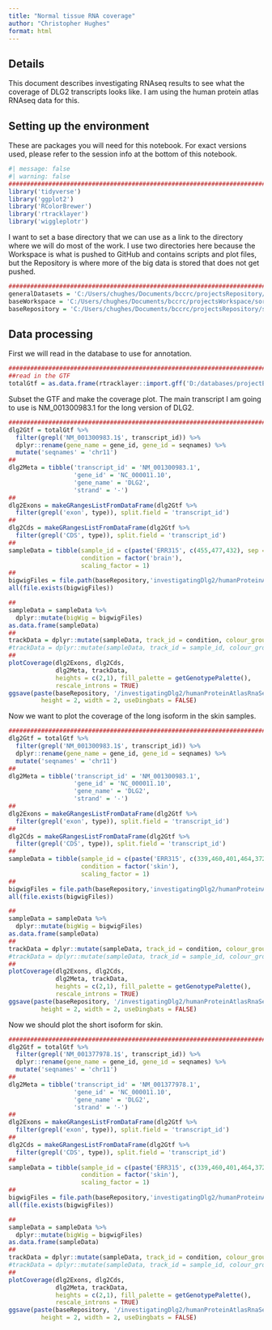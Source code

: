 ```yaml
---
title: "Normal tissue RNA coverage"
author: "Christopher Hughes"
format: html
---
```


## Details

This document describes investigating RNAseq results to see what the coverage of DLG2 transcripts looks like. I am using the human protein atlas RNAseq data for this.

## Setting up the environment

These are packages you will need for this notebook. For exact versions used, please refer to the session info at the bottom of this notebook.

```r
#| message: false
#| warning: false
##########################################################################################
library('tidyverse')
library('ggplot2')
library('RColorBrewer')
library('rtracklayer')
library('wiggleplotr')
```

I want to set a base directory that we can use as a link to the directory where we will do most of the work. I use two directories here because the Workspace is what is pushed to GitHub and contains scripts and plot files, but the Repository is where more of the big data is stored that does not get pushed.

```r
##########################################################################################
generalDatasets = 'C:/Users/chughes/Documents/bccrc/projectsRepository/generalDatasets'
baseWorkspace = 'C:/Users/chughes/Documents/bccrc/projectsWorkspace/sorensenLab/relatedToEwsCrisprManuscript'
baseRepository = 'C:/Users/chughes/Documents/bccrc/projectsRepository/sorensenLab/relatedToEwsCrisprManuscript'
```

## Data processing

First we will read in the database to use for annotation.

```r
##########################################################################################
##read in the GTF
totalGtf = as.data.frame(rtracklayer::import.gff('D:/databases/projectEwsDlg2/refseqFiles/GRCh38_latest_genomic.gtf.gz'))
```

Subset the GTF and make the coverage plot. The main transcript I am going to use is NM_001300983.1 for the long version of DLG2. 

```r
##########################################################################################
dlg2Gtf = totalGtf %>%
  filter(grepl('NM_001300983.1$', transcript_id)) %>%
  dplyr::rename(gene_name = gene_id, gene_id = seqnames) %>%
  mutate('seqnames' = 'chr11')
##
dlg2Meta = tibble('transcript_id' = 'NM_001300983.1',
                  'gene_id' = 'NC_000011.10',
                  'gene_name' = 'DLG2',
                  'strand' = '-')
##
dlg2Exons = makeGRangesListFromDataFrame(dlg2Gtf %>%
  filter(grepl('exon', type)), split.field = 'transcript_id')
##
dlg2Cds = makeGRangesListFromDataFrame(dlg2Gtf %>%
  filter(grepl('CDS', type)), split.field = 'transcript_id')
##
sampleData = tibble(sample_id = c(paste('ERR315', c(455,477,432), sep = '')), 
                    condition = factor('brain'),
                    scaling_factor = 1)
##
bigwigFiles = file.path(baseRepository,'investigatingDlg2/humanProteinAtlasRnaSeq/coverageFiles', paste(sampleData$sample_id,'.sorted.bw',sep=''))
all(file.exists(bigwigFiles))

##
sampleData = sampleData %>%
  dplyr::mutate(bigWig = bigwigFiles)
as.data.frame(sampleData)
##
trackData = dplyr::mutate(sampleData, track_id = condition, colour_group = condition)
#trackData = dplyr::mutate(sampleData, track_id = sample_id, colour_group = condition)
##
plotCoverage(dlg2Exons, dlg2Cds, 
             dlg2Meta, trackData,
             heights = c(2,1), fill_palette = getGenotypePalette(),
             rescale_introns = TRUE)
ggsave(paste(baseRepository, '/investigatingDlg2/humanProteinAtlasRnaSeq/plots/coverage_dlg2CoverageBrainTissue.pdf', sep = ''),
         height = 2, width = 2, useDingbats = FALSE)
```

Now we want to plot the coverage of the long isoform in the skin samples.

```r
##########################################################################################
dlg2Gtf = totalGtf %>%
  filter(grepl('NM_001300983.1$', transcript_id)) %>%
  dplyr::rename(gene_name = gene_id, gene_id = seqnames) %>%
  mutate('seqnames' = 'chr11')
##
dlg2Meta = tibble('transcript_id' = 'NM_001300983.1',
                  'gene_id' = 'NC_000011.10',
                  'gene_name' = 'DLG2',
                  'strand' = '-')
##
dlg2Exons = makeGRangesListFromDataFrame(dlg2Gtf %>%
  filter(grepl('exon', type)), split.field = 'transcript_id')
##
dlg2Cds = makeGRangesListFromDataFrame(dlg2Gtf %>%
  filter(grepl('CDS', type)), split.field = 'transcript_id')
##
sampleData = tibble(sample_id = c(paste('ERR315', c(339,460,401,464,372,376), sep = '')), 
                    condition = factor('skin'),
                    scaling_factor = 1)
##
bigwigFiles = file.path(baseRepository,'investigatingDlg2/humanProteinAtlasRnaSeq/coverageFiles', paste(sampleData$sample_id,'.sorted.bw',sep=''))
all(file.exists(bigwigFiles))

##
sampleData = sampleData %>%
  dplyr::mutate(bigWig = bigwigFiles)
as.data.frame(sampleData)
##
trackData = dplyr::mutate(sampleData, track_id = condition, colour_group = condition)
#trackData = dplyr::mutate(sampleData, track_id = sample_id, colour_group = condition)
##
plotCoverage(dlg2Exons, dlg2Cds, 
             dlg2Meta, trackData,
             heights = c(2,1), fill_palette = getGenotypePalette(),
             rescale_introns = TRUE)
ggsave(paste(baseRepository, '/investigatingDlg2/humanProteinAtlasRnaSeq/plots/coverage_dlg2CoverageSkinTissue.pdf', sep = ''),
         height = 2, width = 2, useDingbats = FALSE)
```

Now we should plot the short isoform for skin.

```r
##########################################################################################
dlg2Gtf = totalGtf %>%
  filter(grepl('NM_001377978.1$', transcript_id)) %>%
  dplyr::rename(gene_name = gene_id, gene_id = seqnames) %>%
  mutate('seqnames' = 'chr11')
##
dlg2Meta = tibble('transcript_id' = 'NM_001377978.1',
                  'gene_id' = 'NC_000011.10',
                  'gene_name' = 'DLG2',
                  'strand' = '-')
##
dlg2Exons = makeGRangesListFromDataFrame(dlg2Gtf %>%
  filter(grepl('exon', type)), split.field = 'transcript_id')
##
dlg2Cds = makeGRangesListFromDataFrame(dlg2Gtf %>%
  filter(grepl('CDS', type)), split.field = 'transcript_id')
##
sampleData = tibble(sample_id = c(paste('ERR315', c(339,460,401,464,372,376), sep = '')), 
                    condition = factor('skin'),
                    scaling_factor = 1)
##
bigwigFiles = file.path(baseRepository,'investigatingDlg2/humanProteinAtlasRnaSeq/coverageFiles', paste(sampleData$sample_id,'.sorted.bw',sep=''))
all(file.exists(bigwigFiles))

##
sampleData = sampleData %>%
  dplyr::mutate(bigWig = bigwigFiles)
as.data.frame(sampleData)
##
trackData = dplyr::mutate(sampleData, track_id = condition, colour_group = condition)
#trackData = dplyr::mutate(sampleData, track_id = sample_id, colour_group = condition)
##
plotCoverage(dlg2Exons, dlg2Cds, 
             dlg2Meta, trackData,
             heights = c(2,1), fill_palette = getGenotypePalette(),
             rescale_introns = TRUE)
ggsave(paste(baseRepository, '/investigatingDlg2/humanProteinAtlasRnaSeq/plots/coverage_dlg2ShortCoverageSkinTissue.pdf', sep = ''),
         height = 2, width = 2, useDingbats = FALSE)
```
